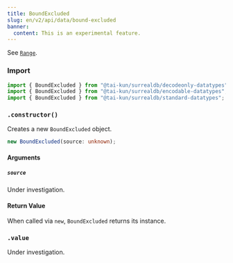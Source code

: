 ```yaml
---
title: BoundExcluded
slug: en/v2/api/data/bound-excluded
banner:
  content: This is an experimental feature.
---
```



See [`Range`](/v2/api/data/range).

### Import

```ts
import { BoundExcluded } from "@tai-kun/surrealdb/decodeonly-datatypes";
import { BoundExcluded } from "@tai-kun/surrealdb/encodable-datatypes";
import { BoundExcluded } from "@tai-kun/surrealdb/standard-datatypes";
```

### `.constructor()`

Creates a new `BoundExcluded` object.

```ts
new BoundExcluded(source: unknown);
```

#### Arguments

##### `source`

Under investigation.

#### Return Value

When called via `new`, `BoundExcluded` returns its instance.

### `.value` <Badge variant="instance" /><Badge variant="property" /><Badge variant="decodeonly" />

Under investigation.
